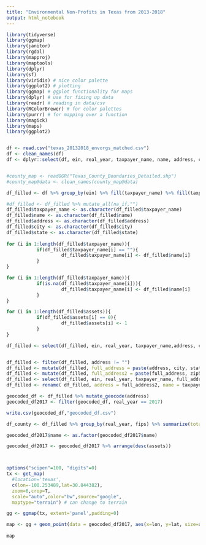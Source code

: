 ```yaml
---
title: "Environmental Non-Profits in Texas from 2013-2018"
output: html_notebook
---
```




```r
library(tidyverse)
library(ggmap)
library(janitor)
library(rgdal)
library(mapproj)
library(maptools)
library(dplyr)
library(sf)
library(viridis) # nice color palette
library(ggplot2) # plotting
library(ggmap) # ggplot functionality for maps
library(dplyr) # use for fixing up data
library(readr) # reading in data/csv
library(RColorBrewer) # for color palettes
library(purrr) # for mapping over a function
library(magick)
library(maps)
library(ggplot2)


df <- read.csv("texas_20132018_envorgs_matched.csv")
df <- clean_names(df)
df <- dplyr::select(df, ein, real_year, taxpayer_name, name, address, city, state, zip5, fips, assets, income)


#county_map <- readOGR("Texas_County_Boundaries_Detailed.shp")
#county_map@data <- clean_names(county_map@data)
```


```r

df_filled <- df %>% group_by(ein) %>% fill(taxpayer_name) %>% fill(taxpayer_name, .direction = "up") %>% fill(address) %>% fill(address, .direction = "up") %>% fill(city) %>% fill(city, .direction = "up") %>% fill(state) %>% fill(state, .direction = "up")

#df_filled <- df_filled %>% mutate_all(na_if,"")
df_filled$taxpayer_name <- as.character(df_filled$taxpayer_name)
df_filled$name <- as.character(df_filled$name)
df_filled$address <- as.character(df_filled$address)
df_filled$city <- as.character(df_filled$city)
df_filled$state <- as.character(df_filled$state)
          
for (i in 1:length(df_filled$taxpayer_name)){
           if(df_filled$taxpayer_name[i] == ""){        
                    df_filled$taxpayer_name[i] <- df_filled$name[i]              
           }
}

for (i in 1:length(df_filled$taxpayer_name)){
           if(is.na(df_filled$taxpayer_name[i])){        
                    df_filled$taxpayer_name[i] <- df_filled$name[i]              
           }
}

for (i in 1:length(df_filled$assets)){
           if(df_filled$assets[i] == 0){        
                    df_filled$assets[i] <- 1              
           }
}

df_filled <- select(df_filled, ein, real_year, taxpayer_name,address, city, state, zip5, fips, assets, income)


df_filled <- filter(df_filled, address != "")
df_filled <- mutate(df_filled, full_address = paste(address, city, state, sep = ", "))
df_filled <- mutate(df_filled, full_address2 = paste(full_address, zip5))
df_filled <- select(df_filled, ein, real_year, taxpayer_name, full_address2, fips, assets, income)
df_filled <- rename( df_filled, address = full_address2, name = taxpayer_name)


```

```r
geocoded_df <- df_filled %>% mutate_geocode(address)
geocoded_df2017 <- filter(geocoded_df, real_year == 2017)

write.csv(geocoded_df,"geocoded_df.csv")

```

```R

df_county <- df_filled %>% group_by(real_year, fips) %>% summarize(total_assets = sum(assets), total_income = sum(income))

```

```R



geocoded_df2017$name <- as.factor(geocoded_df2017$name)

geocoded_df2017 <- geocoded_df2017 %>% arrange(desc(assets)) 



options("scipen"=100, "digits"=0)
tx <- get_map(
  #location='texas',
  c(lon=-100.253489,lat=30.844382),
  zoom=6,crop=T,
  scale="auto",color="bw",source="google",
  maptype="terrain") # can change to terrain

gg <- ggmap(tx, extent='panel',padding=0) 

map <- gg + geom_point(data = geocoded_df2017, aes(x=lon, y=lat, size=assets, color=assets, alpha=0.5), shape=20, stroke=4) + scale_color_viridis(option="viridis", trans="log", name="Assets in log $", direction = -1) + ggtitle("Distribution of Environmental NPO's in Texas (By asset size)") +guides(alpha = FALSE, size = FALSE) + theme(legend.position=c(.9,.15) , panel.grid = element_blank(),axis.title.y = element_blank(), axis.title.x = element_blank(), axis.ticks = element_blank(), rect = element_blank(), plot.title = element_text(size= 25, vjust = 1, hjust= 0.1, color = "#060418FF", margin = margin(b = -0.1, t = 0.4, l = 2, unit = "cm")), plot.background = element_rect(fill = "#f5f5f2", color = NA), panel.background = element_rect(fill = "#f5f5f2", color = NA), legend.background = element_rect(fill = "#f5f5f2", color = NA),) 
   
map     
        


```